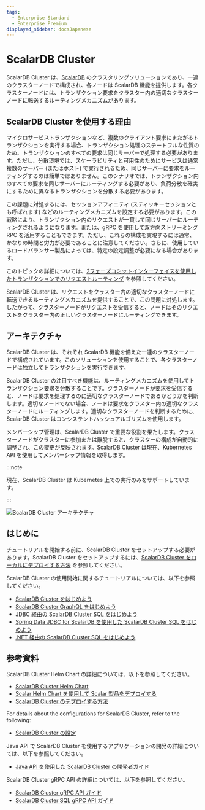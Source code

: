 ```yaml
---
tags:
  - Enterprise Standard
  - Enterprise Premium
displayed_sidebar: docsJapanese
---
```


# ScalarDB Cluster


<TranslationBanner />

ScalarDB Cluster は、[ScalarDB](../overview.mdx) のクラスタリングソリューションであり、一連のクラスターノードで構成され、各ノードは ScalarDB 機能を提供します。各クラスターノードには、トランザクション要求をクラスター内の適切なクラスターノードに転送するルーティングメカニズムがあります。

## ScalarDB Cluster を使用する理由

マイクロサービストランザクションなど、複数のクライアント要求にまたがるトランザクションを実行する場合、トランザクション処理のステートフルな性質のため、トランザクションのすべての要求は同じサーバーで処理する必要があります。ただし、分散環境では、スケーラビリティと可用性のためにサービスは通常複数のサーバー (またはホスト) で実行されるため、同じサーバーに要求をルーティングするのは簡単ではありません。このシナリオでは、トランザクション内のすべての要求を同じサーバーにルーティングする必要があり、負荷分散を確実にするために異なるトランザクションを分散する必要があります。

この課題に対処するには、セッションアフィニティ (スティッキーセッションとも呼ばれます) などのルーティングメカニズムを設定する必要があります。この戦略により、トランザクション内のリクエストが一貫して同じサーバーにルーティングされるようになります。または、gRPC を使用して双方向ストリーミング RPC を活用することもできます。ただし、これらの構成を実現するには通常、かなりの時間と労力が必要であることに注意してください。さらに、使用しているロードバランサー製品によっては、特定の設定調整が必要になる場合があります。

このトピックの詳細については、[2フェーズコミットインターフェイスを使用したトランザクションでのリクエストルーティング](../two-phase-commit-transactions.mdx#2フェーズコミットインターフェイスを使用したトランザクションでのリクエストルーティング) を参照してください。

ScalarDB Cluster は、リクエストをクラスター内の適切なクラスターノードに転送できるルーティングメカニズムを提供することで、この問題に対処します。したがって、クラスターノードがリクエストを受信すると、ノードはそのリクエストをクラスター内の正しいクラスターノードにルーティングできます。

## アーキテクチャ

ScalarDB Cluster は、それぞれ ScalarDB 機能を備えた一連のクラスターノードで構成されています。このソリューションを使用することで、各クラスターノードは独立してトランザクションを実行できます。

ScalarDB Cluster の注目すべき機能は、ルーティングメカニズムを使用してトランザクション要求を分散することです。クラスターノードが要求を受信すると、ノードは要求を処理するのに適切なクラスターノードであるかどうかを判断します。適切なノードでない場合、ノードは要求をクラスター内の適切なクラスターノードにルーティングします。適切なクラスターノードを判断するために、ScalarDB Cluster はコンシステントハッシュアルゴリズムを使用します。

メンバーシップ管理は、ScalarDB Cluster で重要な役割を果たします。クラスターノードがクラスターに参加または離脱すると、クラスターの構成が自動的に調整され、この変更が反映されます。ScalarDB Cluster は現在、Kubernetes API を使用してメンバーシップ情報を取得します。

:::note

現在、ScalarDB Cluster は Kubernetes 上での実行のみをサポートしています。

:::

![ScalarDB Cluster アーキテクチャ](images/scalardb-cluster-architecture.png)

## はじめに

チュートリアルを開始する前に、ScalarDB Cluster をセットアップする必要があります。ScalarDB Cluster をセットアップするには、[ScalarDB Cluster をローカルにデプロイする方法](setup-scalardb-cluster-on-kubernetes-by-using-helm-chart.mdx) を参照してください。

ScalarDB Cluster の使用開始に関するチュートリアルについては、以下を参照してください。

* [ScalarDB Cluster をはじめよう](getting-started-with-scalardb-cluster.mdx)
* [ScalarDB Cluster GraphQL をはじめよう](getting-started-with-scalardb-cluster-graphql.mdx)
* [JDBC 経由の ScalarDB Cluster SQL をはじめよう](getting-started-with-scalardb-cluster-sql-jdbc.mdx)
* [Spring Data JDBC for ScalarDB を使用した ScalarDB Cluster SQL をはじめよう](getting-started-with-scalardb-cluster-sql-spring-data-jdbc.mdx)
* [.NET 経由の ScalarDB Cluster SQL をはじめよう](getting-started-with-scalardb-cluster-dotnet.mdx)

## 参考資料

ScalarDB Cluster Helm Chart の詳細については、以下を参照してください。

* [ScalarDB Cluster Helm Chart](https://github.com/scalar-labs/helm-charts/tree/main/charts/scalardb-cluster)
* [Scalar Helm Chart を使用して Scalar 製品をデプロイする](../helm-charts/how-to-deploy-scalar-products.mdx)
* [ScalarDB Cluster のデプロイする方法](../helm-charts/how-to-deploy-scalardb-cluster.mdx)

For details about the configurations for ScalarDB Cluster, refer to the following:

* [ScalarDB Cluster の設定](scalardb-cluster-configurations.mdx)

Java API で ScalarDB Cluster を使用するアプリケーションの開発の詳細については、以下を参照してください。

* [Java API を使用した ScalarDB Cluster の開発者ガイド](developer-guide-for-scalardb-cluster-with-java-api.mdx)

ScalarDB Cluster gRPC API の詳細については、以下を参照してください。

* [ScalarDB Cluster gRPC API ガイド](scalardb-cluster-grpc-api-guide.mdx)
* [ScalarDB Cluster SQL gRPC API ガイド](scalardb-cluster-sql-grpc-api-guide.mdx)
